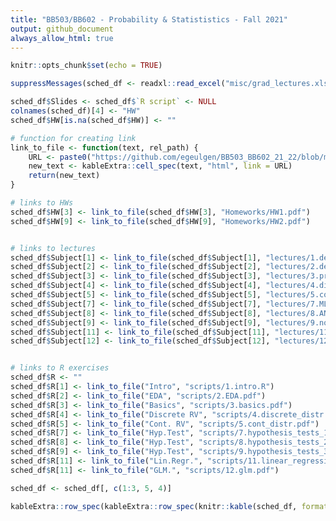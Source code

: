 ```yaml
---
title: "BB503/BB602 - Probability & Statististics - Fall 2021"
output: github_document
always_allow_html: true
---
```


```r
knitr::opts_chunk$set(echo = TRUE)
```

```r
suppressMessages(sched_df <- readxl::read_excel("misc/grad_lectures.xlsx"))

sched_df$Slides <- sched_df$`R script` <- NULL
colnames(sched_df)[4] <- "HW"
sched_df$HW[is.na(sched_df$HW)] <- ""

# function for creating link
link_to_file <- function(text, rel_path) {
    URL <- paste0("https://github.com/egeulgen/BB503_BB602_21_22/blob/main/", rel_path)
    new_text <- kableExtra::cell_spec(text, "html", link = URL)
    return(new_text)
}

# links to HWs
sched_df$HW[3] <- link_to_file(sched_df$HW[3], "Homeworks/HW1.pdf")
sched_df$HW[9] <- link_to_file(sched_df$HW[9], "Homeworks/HW2.pdf")


# links to lectures
sched_df$Subject[1] <- link_to_file(sched_df$Subject[1], "lectures/1.descriptive.pdf")
sched_df$Subject[2] <- link_to_file(sched_df$Subject[2], "lectures/2.descriptive.pdf")
sched_df$Subject[3] <- link_to_file(sched_df$Subject[3], "lectures/3.probability.pdf")
sched_df$Subject[4] <- link_to_file(sched_df$Subject[4], "lectures/4.discrete_distributions.pdf")
sched_df$Subject[5] <- link_to_file(sched_df$Subject[5], "lectures/5.continuous_distributions.pdf")
sched_df$Subject[7] <- link_to_file(sched_df$Subject[7], "lectures/7.MLE_LLN_CLT_hypothesis.pdf")
sched_df$Subject[8] <- link_to_file(sched_df$Subject[8], "lectures/8.ANOVA_chi_squared.pdf")
sched_df$Subject[9] <- link_to_file(sched_df$Subject[9], "lectures/9.nonparametric_multiple_testing.pdf")
sched_df$Subject[11] <- link_to_file(sched_df$Subject[11], "lectures/11.Missing_power_linear_regression.pdf")
sched_df$Subject[12] <- link_to_file(sched_df$Subject[12], "lectures/12.glm.pdf")


# links to R exercises
sched_df$R <- ""
sched_df$R[1] <- link_to_file("Intro", "scripts/1.intro.R")
sched_df$R[2] <- link_to_file("EDA", "scripts/2.EDA.pdf")
sched_df$R[3] <- link_to_file("Basics", "scripts/3.basics.pdf")
sched_df$R[4] <- link_to_file("Discrete RV", "scripts/4.discrete_distr.pdf")
sched_df$R[5] <- link_to_file("Cont. RV", "scripts/5.cont_distr.pdf")
sched_df$R[7] <- link_to_file("Hyp.Test", "scripts/7.hypothesis_tests_1.pdf")
sched_df$R[8] <- link_to_file("Hyp.Test", "scripts/8.hypothesis_tests_2.pdf")
sched_df$R[9] <- link_to_file("Hyp.Test", "scripts/9.hypothesis_tests_3.pdf")
sched_df$R[11] <- link_to_file("Lin.Regr.", "scripts/11.linear_regression.pdf")
sched_df$R[11] <- link_to_file("GLM.", "scripts/12.glm.pdf")

sched_df <- sched_df[, c(1:3, 5, 4)]

kableExtra::row_spec(kableExtra::row_spec(knitr::kable(sched_df, format = "html", escape = FALSE), which(grepl("Midterm", sched_df$Subject)), bold = TRUE, background = "#F4B41A"), nrow(sched_df), bold = TRUE, background = "#E2725A")

```